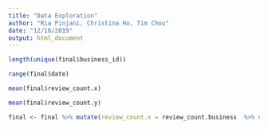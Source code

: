 ```yaml
---
title: "Data Exploration"
author: "Ria Pinjani, Christina Ho, Tim Chou"
date: "12/10/2019"
output: html_document
---
```


```r
length(unique(final$business_id))
```

```r
range(final$date)
```


```r
mean(final$review_count.x)
```

```r
mean(final$review_count.y)
```

```r
final <- final %>% mutate(review_count.x = review_count.business  %>% select(-review_count.x)
```






